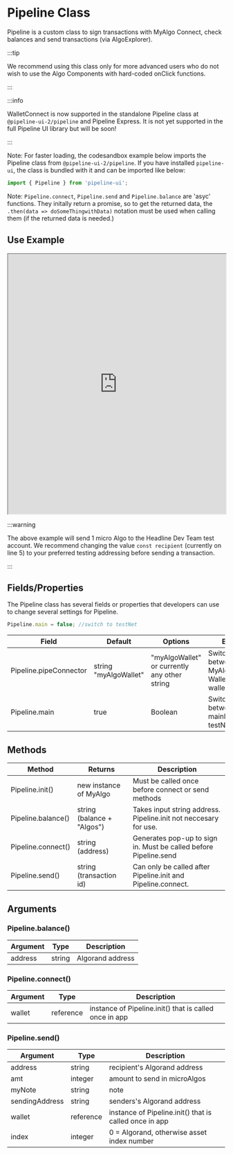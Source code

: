 # Pipeline Class

Pipeline is a custom class to sign transactions with MyAlgo Connect, check balances and send transactions (via AlgoExplorer). 

:::tip

We recommend using this class only for more advanced users who do not wish to use the Algo Components with hard-coded onClick functions. 

:::

:::info

WalletConnect is now supported in the standalone Pipeline class at `@pipeline-ui-2/pipeline` and Pipeline Express. It is not yet supported in the full Pipeline UI library but will be soon!

:::


Note: For faster loading, the codesandbox example below imports the Pipeline class from `@pipeline-ui-2/pipeline`. If you have installed `pipeline-ui`, the class is bundled with it and can be imported like below:

```jsx
import { Pipeline } from 'pipeline-ui';
```

Note: `Pipeline.connect`, `Pipeline.send` and `Pipeline.balance` are 'asyc' functions. They initally return a promise, so to get the returned data, the `.then(data => doSomeThingwithData)` notation must be used when calling them (if the returned data is needed.)

## Use Example

<iframe src="https://codesandbox.io/embed/github/headline-design/Pipeline/tree/main/example" width="100%" height="600px" title="example" sandbox="allow-forms allow-modals allow-popups allow-presentation allow-same-origin allow-scripts" ></iframe>

:::warning

The above example will send 1 micro Algo to the Headline Dev Team test account. We recommend changing the value `const recipient` (currently on line 5) to your preferred testing addressing before sending a transaction. 

:::

## Fields/Properties

The Pipeline class has several fields or properties that developers can use to change several settings for Pipeline.

```jsx
Pipeline.main = false; //switch to testNet
```

<Table>
  <thead>
  <tr>
    <th>Field</th>
    <th>Default</th>
    <th>Options</th>
    <th>Effect</th>
  </tr>
  </thead>
  <tbody>
  <tr><td>Pipeline.pipeConnector</td><td>string "myAlgoWallet"</td><td>"myAlgoWallet" or currently any other string</td><td>Switch between MyAlgo and WalletConnect wallets</td></tr>
  <tr><td>Pipeline.main</td><td>true</td><td>Boolean</td><td>Switch between mainNet and testNet</td></tr>
    </tbody>
    </Table>

## Methods


<Table>
  <thead>
  <tr>
    <th>Method</th>
    <th>Returns</th>
    <th>Description</th>
  </tr>
  </thead>
  <tbody>
  <tr><td>Pipeline.init()</td><td>new instance of MyAlgo</td><td>Must be called once before connect or send methods</td></tr>
  <tr><td>Pipeline.balance()</td><td>string (balance + "Algos")</td><td>Takes input string address. Pipeline.init not neccesary for use.</td></tr>
  <tr><td>Pipeline.connect()</td><td>string (address)</td><td>Generates pop-up to sign in. Must be called before Pipeline.send</td></tr>
  <tr><td>Pipeline.send()</td><td>string (transaction id) </td><td>Can only be called after Pipeline.init and Pipeline.connect.</td></tr>
    </tbody>
    </Table>

## Arguments

### Pipeline.balance()

<Table>
  <thead>
  <tr>
    <th>Argument</th>
    <th>Type</th>
    <th>Description</th>
  </tr>
  </thead>
  <tbody>
  <tr><td>address</td><td>string</td><td>Algorand address</td></tr>
    </tbody>
    </Table>

### Pipeline.connect()

<Table>
  <thead>
  <tr>
    <th>Argument</th>
    <th>Type</th>
    <th>Description</th>
  </tr>
  </thead>
  <tbody>
  <tr><td>wallet</td><td>reference</td><td>instance of Pipeline.init() that is called once in app</td></tr>
    </tbody>
    </Table>

### Pipeline.send()

<Table>
  <thead>
  <tr>
    <th>Argument</th>
    <th>Type</th>
    <th>Description</th>
  </tr>
  </thead>
  <tbody>
  <tr><td>address</td><td>string</td><td>recipient's Algorand address</td></tr>
   <tr><td>amt</td><td>integer</td><td>amount to send in microAlgos</td></tr>
     <tr><td>myNote</td><td>string</td><td>note</td></tr>
       <tr><td>sendingAddress</td><td>string</td><td>senders's Algorand address</td></tr>
        <tr><td>wallet</td><td>reference</td><td>instance of Pipeline.init() that is called once in app</td></tr>
        <tr><td>index</td><td>integer</td><td>0 = Algorand, otherwise asset index number</td></tr>
    </tbody>
    </Table>